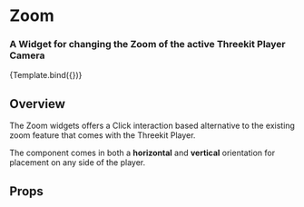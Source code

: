 


<Meta title="Widgets/Zoom" />

# Zoom

### A Widget for changing the Zoom of the active Threekit Player Camera

<Canvas>
  <Story name="Zoom" args={{ type: 'standard' }}>
    {Template.bind({})}
  </Story>
</Canvas>

## Overview

The Zoom widgets offers a Click interaction based alternative to the existing
zoom feature that comes with the Threekit Player.

The component comes in both a **horizontal** and **vertical** orientation for placement
on any side of the player.

## Props

<ArgsTable of={ZoomComponent} />
